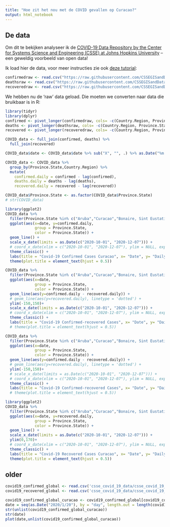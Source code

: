 ```yaml
---
title: "Hoe zit het nou met de COVID gevallen op Curacao?"
output: html_notebook
---
```


## De data

Om dit te bekijken analyseer ik de [COVID-19 Data Repository by the Center for Systems Science and Engineering (CSSE) at Johns Hopkins University](https://github.com/CSSEGISandData/COVID-19) -- een geweldig voorbeeld van open data!

Ik load hier de data, voor meer instructies zie ook [deze tutorial](https://mdl.library.utoronto.ca/technology/tutorials/covid-19-data-r):
```r
confirmedraw <- read.csv("https://raw.githubusercontent.com/CSSEGISandData/COVID-19/master/csse_covid_19_data/csse_covid_19_time_series/time_series_covid19_confirmed_global.csv")
deathsraw <- read.csv("https://raw.githubusercontent.com/CSSEGISandData/COVID-19/master/csse_covid_19_data/csse_covid_19_time_series/time_series_covid19_deaths_global.csv")
recoveredraw <- read.csv("https://raw.githubusercontent.com/CSSEGISandData/COVID-19/master/csse_covid_19_data/csse_covid_19_time_series/time_series_covid19_recovered_global.csv")
```
We hebben nu de 'raw' data geload. Die moeten we converten naar data die bruikbaar is in R:
```r
library(tidyr)
library(dplyr)
confirmed <- pivot_longer(confirmedraw, cols= -c(Country.Region, Province.State, Lat, Long), names_to = "date", values_to = "confirmed")
deaths <- pivot_longer(deathsraw, cols= -c(Country.Region, Province.State, Lat, Long), names_to = "date", values_to = "deaths")
recovered <- pivot_longer(recoveredraw, cols= -c(Country.Region, Province.State, Lat, Long), names_to = "date", values_to = "recovered")

```

```r
COVID_data <- full_join(confirmed, deaths) %>%
  full_join(recovered)

COVID_data$date <- COVID_data$date %>% sub("X", "", .) %>% as.Date("%m.%d.%y")

COVID_data <- COVID_data %>%
  group_by(Province.State,Country.Region) %>%
  mutate(
    confirmed.daily = confirmed - lag(confirmed),
    deaths.daily = deaths - lag(deaths),
    recovered.daily = recovered - lag(recovered))

COVID_data$Province.State <- as.factor(COVID_data$Province.State) 
# str(COVID_data)
```

```r
library(ggplot2)
COVID_data %>% 
  filter(Province.State %in% c("Aruba","Curacao","Bonaire, Sint Eustatius and Saba", "Sint Maarten")) %>%
  ggplot(aes(x=date, y=confirmed.daily,
             group = Province.State,
             color = Province.State)) +
  geom_line() +
  scale_x_date(limits = as.Date(c("2020-10-01", "2020-12-07"))) +
  # coord_x_date(xlim = c("2020-10-01", "2020-12-07"), ylim = NULL, expand = TRUE) +
  theme_classic() +
  labs(title = "Covid-19 Confirmed Cases Curacao", x= "Date", y= "Daily confirmed cases") +
  theme(plot.title = element_text(hjust = 0.5))
```
```r
COVID_data %>% 
  filter(Province.State %in% c("Aruba","Curacao","Bonaire, Sint Eustatius and Saba", "Sint Maarten")) %>%
  ggplot(aes(x=date,
             group = Province.State,
             color = Province.State)) +
  geom_line(aes(y=confirmed.daily - recovered.daily)) +
  # geom_line(aes(y=recovered.daily), linetype = 'dotted') +
  ylim(-150,150)+
  scale_x_date(limits = as.Date(c("2020-10-01", "2020-12-07"))) +
  # coord_x_date(xlim = c("2020-10-01", "2020-12-07"), ylim = NULL, expand = TRUE) +
  theme_classic() +
  labs(title = "Covid-19 Confirmed-recovered Cases", x= "Date", y= "Daily cases")
  # theme(plot.title = element_text(hjust = 0.5))

```

```r
COVID_data %>% 
  filter(Province.State %in% c("Aruba","Curacao","Bonaire, Sint Eustatius and Saba", "Sint Maarten")) %>%
  ggplot(aes(x=date,
             group = Province.State,
             color = Province.State)) +
  geom_line(aes(y=confirmed.daily - recovered.daily)) +
  # geom_line(aes(y=recovered.daily), linetype = 'dotted') +
  ylim(-150,150)+
  # scale_x_date(limits = as.Date(c("2020-10-01", "2020-12-07"))) +
  # coord_x_date(xlim = c("2020-10-01", "2020-12-07"), ylim = NULL, expand = TRUE) +
  theme_classic() +
  labs(title = "Covid-19 Confirmed-recovered Cases", x= "Date", y= "Daily cases")
  # theme(plot.title = element_text(hjust = 0.5))

```

```r
library(ggplot2)
COVID_data %>% 
  filter(Province.State %in% c("Aruba","Curacao","Bonaire, Sint Eustatius and Saba", "Sint Maarten")) %>%
  ggplot(aes(x=date, y=recovered.daily,
             group = Province.State,
             color = Province.State)) +
  geom_line() +
  scale_x_date(limits = as.Date(c("2020-10-01", "2020-12-07"))) +
  ylim(0,170)+
  # coord_x_date(xlim = c("2020-10-01", "2020-12-07"), ylim = NULL, expand = TRUE) +
  theme_classic() +
  labs(title = "Covid-19 Recovered Cases Curacao", x= "Date", y= "Daily recovered cases") +
  theme(plot.title = element_text(hjust = 0.5))
```
## older
```r
covid19_confirmed_global <- read.csv('csse_covid_19_data/csse_covid_19_time_series/time_series_covid19_confirmed_global.csv')
covid19_recovered_global <- read.csv('csse_covid_19_data/csse_covid_19_time_series/time_series_covid19_recovered_global.csv')
```

```r
covid19_confirmed_global_curacao <- covid19_confirmed_global[covid19_confirmed_global$Province.State=='Curacao',5:length(covid19_confirmed_global$Province.State=='Curacao')]
date = seq(as.Date("2020/1/20"), by = "day", length.out = length(covid19_confirmed_global_curacao))
str(unlist(covid19_confirmed_global_curacao))
str(date)
plot(date,unlist(covid19_confirmed_global_curacao))
```

